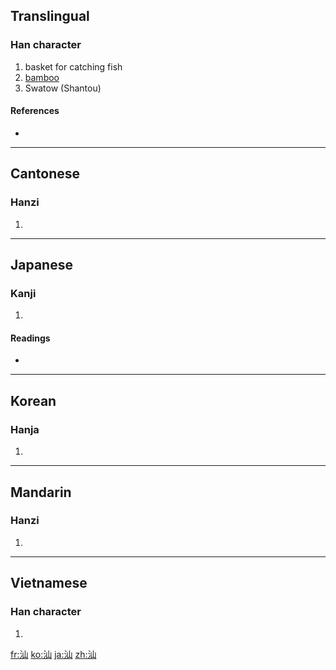 ==Translingual==

===Han character===
{{Han char|rn=85|rad=水|as=03|sn=6|four=3217<sub>0</sub>|canj=水山 (EU)}}

# basket for catching fish
# [[bamboo]]
# Swatow (Shantou)

====References====
* {{Han ref|kx=0605.090|dkj=17128|dj=0999.020|hdz=31552.030|uh=6C55|ud=27733|bh=A6C2|bd=42690}}

----

==Cantonese==

===Hanzi===
{{yue-hanzi|jyut=|y=saan3}}

# {{defn|Cantonese}}

----

==Japanese==

===Kanji===
{{ja-kanji|grade=|rs=水03}}

# {{defn|Japanese}}

====Readings====
* {{ja-readings|on=[[さん]] (san)|kun=[[すくいあみ]] (sukuiami)}}

----

==Korean==

===Hanja===
{{ko-hanja|hangeul=산|eumhun=|rv=san|mr=san|y=san}}

# {{defn|Korean}}

----

==Mandarin==

===Hanzi===
{{cmn-hanzi|pin=[[shàn]] ([[shan4]])|wg=shan<sup>4</sup>}}

# {{defn|Mandarin}}

----

==Vietnamese==

===Han character===
{{vi-hantu|khung}}

# {{defn|Vietnamese}}

[[fr:汕]]
[[ko:汕]]
[[ja:汕]]
[[zh:汕]]